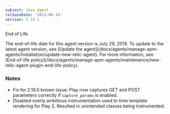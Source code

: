 ```yaml
---
subject: Java Agent
releaseDate: '2013-06-14'
version: 2.19.1
---
```


End of Life

<Callout variant="important">
  The end-of-life date for this agent version is July 29, 2019. To update to the latest agent version, see [Update the agent](/docs/agents/manage-apm-agents/installation/update-new-relic-agent). For more information, see [End-of-life policy](/docs/agents/manage-apm-agents/maintenance/new-relic-agent-plugin-end-life-policy).
</Callout>

### Notes

* Fix for 2.19.0 known issue: Play now captures GET and POST parameters correctly if `capture_params` is enabled.
* Disabled overly ambitious instrumentation used to time template rendering for Play 2. Resulted in unintended classes being instrumented.
